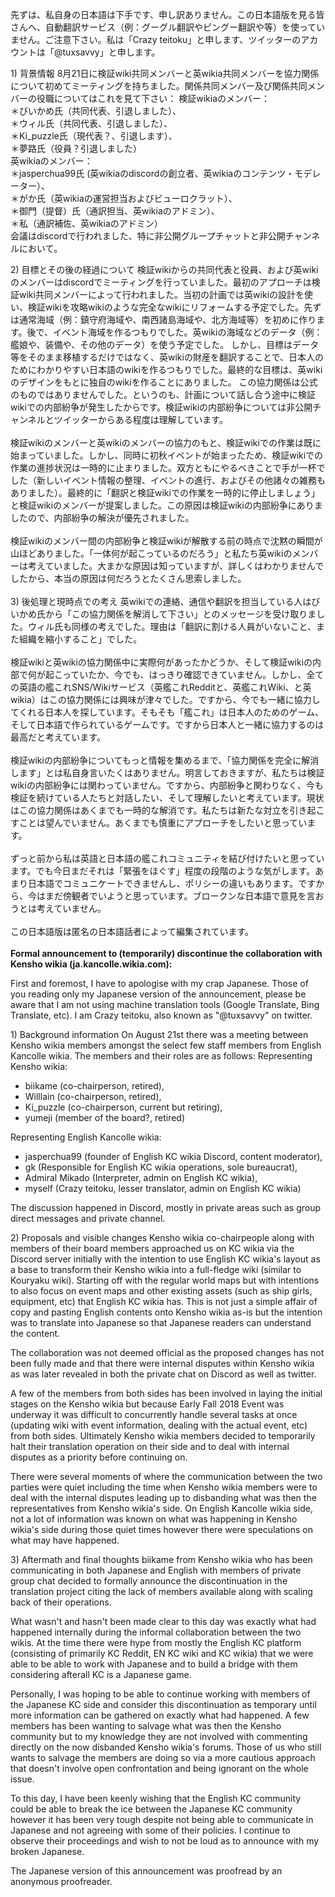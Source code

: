 先ずは、私自身の日本語は下手です、申し訳ありません。この日本語版を見る皆さんへ、自動翻訳サービス（例：グーグル翻訳やピングー翻訳や等）を使っていません。ご注意下さい。私は「Crazy teitoku」と申します、ツイッターのアカウントは「@tuxsavvy」と申します。

1) 背景情報
8月21日に検証wiki共同メンバーと英wikia共同メンバーを協力関係について初めてミーティングを持ちました。関係共同メンバー及び関係共同メンバーの役職についてはこれを見て下さい：
検証wikiaのメンバー：<br>
＊びいかめ氏（共同代表、引退しました）、<br>
＊ウィル氏（共同代表、引退しました）、<br>
＊Ki_puzzle氏（現代表？、引退します）、<br>
＊夢路氏（役員？引退しました）<br>
英wikiaのメンバー：<br>
＊jasperchua99氏 (英wikiaのdiscordの創立者、英wikiaのコンテンツ・モデレーター）、<br>
＊がか氏（英wikiaの運営担当およびビューロクラット）、<br>
＊御門（提督）氏（通訳担当、英wikiaのアドミン）、<br>
＊私（通訳補佐、英wikiaのアドミン）<br>
会議はdiscordで行われました、特に非公開グループチャットと非公開チャンネルにおいて。

2) 目標とその後の経過について
検証wikiからの共同代表と役員、および英wikiのメンバーはdiscordでミーティングを行っていました。最初のアプローチは検証wiki共同メンバーによって行われました。当初の計画では英wikiの設計を使い、検証wikiを攻略wikiのような完全なwikiにリフォームする予定でした。先ずは通常海域（例：鎮守府海域や、南西諸島海域や、北方海域等）を初めに作ります。後で、イベント海域を作るつもりでした。英wikiの海域などのデータ（例：艦娘や、装備や、その他のデータ）を使う予定でした。
しかし、目標はデータ等をそのまま移植するだけではなく、英wikiの財産を翻訳することで、日本人のためにわかりやすい日本語のwikiを作るつもりでした。最終的な目標は、英wikiのデザインをもとに独自のwikiを作ることにありました。
この協力関係は公式のものではありませんでした。というのも、計画について話し合う途中に検証wikiでの内部紛争が発生したからです。検証wikiの内部紛争については非公開チャンネルとツイッターからある程度は理解しています。
<br><br>
検証wikiのメンバーと英wikiのメンバーの協力のもと、検証wikiでの作業は既に始まっていました。しかし、同時に初秋イベントが始まったため、検証wikiでの作業の進捗状況は一時的に止まりました。双方ともにやるべきことで手が一杯でした（新しいイベント情報の整理、イベントの進行、およびその他諸々の雑務もありました）。最終的に「翻訳と検証wikiでの作業を一時的に停止しましょう」と検証wikiのメンバーが提案しました。この原因は検証wikiの内部紛争にありましたので、内部紛争の解決が優先されました。
<br><br>
検証wikiのメンバー間の内部紛争と検証wikiが解散する前の時点で沈黙の瞬間が山ほどありました。「一体何が起こっているのだろう」と私たち英wikiのメンバーは考えていました。大まかな原因は知っていますが、詳しくはわかりませんでしたから、本当の原因は何だろうとたくさん思索しました。
<br><br>
3) 後処理と現時点での考え
英wikiでの連絡、通信や翻訳を担当している人はびいかめ氏から「この協力関係を解消して下さい」とのメッセージを受け取りました。ウィル氏も同様の考えでした。理由は「翻訳に割ける人員がいないこと、また組織を縮小すること」でした。
<br><br>
検証wikiと英wikiの協力関係中に実際何があったかどうか、そして検証wikiの内部で何が起こっていたか、今でも、はっきり確認できていません。しかし、全ての英語の艦これSNS/Wikiサービス（英艦これRedditと、英艦これWiki、と英wikia）はこの協力関係には興味が津々でした。ですから、今でも一緒に協力してくれる日本人を探しています。そもそも「艦これ」は日本人のためのゲーム、そして日本語で作られているゲームです。ですから日本人と一緒に協力するのは最高だと考えています。
<br><br>
検証wikiの内部紛争についてもっと情報を集めるまで、「協力関係を完全に解消します」とは私自身言いたくはありません。明言しておきますが、私たちは検証wikiの内部紛争には関わっていません。ですから、内部紛争と関わりなく、今も検証を続けている人たちと対話したい、そして理解したいと考えています。現状はこの協力関係はあくまでも一時的な解消です。私たちは新たな対立を引き起こすことは望んでいません。あくまでも慎重にアプローチをしたいと思っています。
<br><br>
ずっと前から私は英語と日本語の艦これコミュニティを結び付けたいと思っています。でも今日まだそれは「緊張をほぐす」程度の段階のような気がします。あまり日本語でコミュニケートできませんし、ポリシーの違いもあります。ですから、今はまだ傍観者でいようと思っています。ブロークンな日本語で意見を言おうとは考えていません。
<br><br>
この日本語版は匿名の日本語話者によって編集されています。
<br><br>
'''Formal announcement to (temporarily) discontinue the collaboration with Kensho wikia (ja.kancolle.wikia.com):'''

First and foremost, I have to apologise with my crap Japanese. Those of you reading only my Japanese version of the announcement, please be aware that I am not using machine translation tools (Google Translate, Bing Translate, etc). I am Crazy teitoku, also known as "@tuxsavvy" on twitter.

1) Background information
On August 21st there was a meeting between Kensho wikia members amongst the select few staff members from English Kancolle wikia. The members and their roles are as follows:
Representing Kensho wikia:
* biikame (co-chairperson, retired),
* Willlain (co-chairperson, retired),
* Ki_puzzle (co-chairperson, current but retiring),
* yumeji (member of the board?, retired)
Representing English Kancolle wikia:
* jasperchua99 (founder of English KC wikia Discord, content moderator),
* gk (Responsible for English KC wikia operations, sole bureaucrat),
* Admiral Mikado (Interpreter, admin on English KC wikia),
* myself (Crazy teitoku, lesser translator, admin on English KC wikia)
The discussion happened in Discord, mostly in private areas such as group direct messages and private channel.

2) Proposals and visible changes
Kensho wikia co-chairpeople along with members of their board members approached us on KC wikia via the Discord server initially with the intention to use English KC wikia's layout as a base to transform their Kensho wikia into a full-fledge wiki (similar to Kouryaku wiki). Starting off with the regular world maps but with intentions to also focus on event maps and other existing assets (such as ship girls, equipment, etc) that English KC wikia has.
This is not just a simple affair of copy and pasting English contents onto Kensho wikia as-is but the intention was to translate into Japanese so that Japanese readers can understand the content.

The collaboration was not deemed official as the proposed changes has not been fully made and that there were internal disputes within Kensho wikia as was later revealed in both the private chat on Discord as well as twitter.

A few of the members from both sides has been involved in laying the initial stages on the Kensho wikia but because Early Fall 2018 Event was underway it was difficult to concurrently handle several tasks at once (updating wiki with event information, dealing with the actual event, etc) from both sides. Ultimately Kensho wikia members decided to temporarily halt their translation operation on their side and to deal with internal disputes as a priority before continuing on.

There were several moments of where the communication between the two parties were quiet including the time when Kensho wikia members were to deal with the internal disputes leading up to disbanding what was then the representatives from Kensho wikia's side. On English Kancolle wikia side, not a lot of information was known on what was happening in Kensho wikia's side during those quiet times however there were speculations on what may have happened.

3) Aftermath and final thoughts
biikame from Kensho wikia who has been communicating in both Japanese and English with members of private group chat decided to formally announce the discontinuation in the translation project citing the lack of members available along with scaling back of their operations.

What wasn't and hasn't been made clear to this day was exactly what had happened internally during the informal collaboration between the two wikis. At the time there were hype from mostly the English KC platform (consisting of primarily KC Reddit, EN KC wiki and KC wikia) that we were able to be able to work with Japanese and to build a bridge with them considering afterall KC is a Japanese game. 

Personally, I was hoping to be able to continue working with members of the Japanese KC side and consider this discontinuation as temporary until more information can be gathered on exactly what had happened. A few members has been wanting to salvage what was then the Kensho community but to my knowledge they are not involved with commenting directly on the now disbanded Kensho wikia's forums. Those of us who still wants to salvage the members are doing so via a more cautious approach that doesn't involve open confrontation and being ignorant on the whole issue. 

To this day, I have been keenly wishing that the English KC community could be able to break the ice between the Japanese KC community however it has been very tough despite not being able to communicate in Japanese and not agreeing with some of their policies. I continue to observe their proceedings and wish to not be loud as to announce with my broken Japanese.

The Japanese version of this announcement was proofread by an anonymous proofreader.<ac_metadata title="英wikiaと検証wikiaの協力関係を（一時的に）解消することについてのお知らせ/Formal announcement to (temporarily) discontinue the collaboration with Kensho wikia (ja.kancoll"> </ac_metadata>